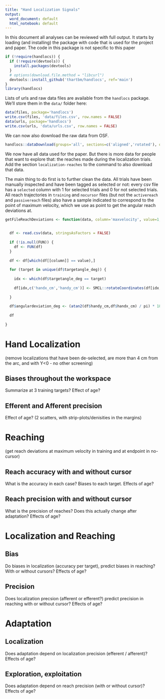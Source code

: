 ```yaml
---
title: "Hand Localization Signals"
output:
  word_document: default
  html_notebook: default
---
```


In this document all analyses can be reviewed with full output. It starts by loading (and installing) the package with code that is used for the project and paper. The code in this package is not specific to this paper

```r
if (!require(handlocs)) {
  if (!require(devtools)) {
    install.packages(devtools)
  }
  # options(download.file.method = "libcurl")
  devtools::install_github('thartbm/handlocs', ref='main')
}
library(handlocs)
```

Lists of urls and raw data files are available from the `handlocs` package. We'll store them in the `data/` folder here:

```r
data(files, package='handlocs')
write.csv(files, 'data/files.csv', row.names = FALSE)
data(urls, package='handlocs')
write.csv(urls, 'data/urls.csv', row.names = FALSE)
```

We can now also download the raw data from OSF.

```r
handlocs::dataDownload(groups='all', sections=c('aligned','rotated'), overwrite=FALSE)
```

We now have all data used for the paper. But there is more data for people that want to explore that: the reaches made during the localization trials. Add the section `localization-reaches` to the command to also download that data.

The main thing to do first is to further clean the data. All trials have been manually inspected and have been tagged as selected or not: every csv file has a `selected` column with 1 for selected trials and 0 for not selected trials. All reach trajectories in `training` and `nocursor` files (but not the `activereach` and `passivereach` files) also have a sample indicated to correspond to the point of maximum velocity, which we use as point to get the angular reach deviations at.

```r
getFileReachDeviations <- function(data, column='maxvelocity', value=1, FUN=NULL) {
  
  
  df <- read.csv(data, stringsAsFactors = FALSE)
  
  if (!is.null(FUN)) {
    df <- FUN(df)
  }
  
  df <- df[which(df[[column]] == value),]
  
  for (target in unique(df$targetangle_deg)) {
    
    idx <- which(df$targetangle_deg == target)
    
    df[idx,c('handx_cm','handy_cm')] <- SMCL::rotateCoordinates(df[idx,c('handx_cm','handy_cm')], -target)
    
  }
  
  df$angulardeviation_deg <- (atan2(df$handy_cm,df$handx_cm) / pi) * 180
  
  df
  
}
```

# Hand Localization

(remove localizations that have been de-selected, are more than 4 cm from the arc, and with Y<0 - no other screening)

## Biases throughout the workspace

Summarize at 3 training targets? Effect of age?

## Efferent and Afferent precision

Effect of age? (2 scatters, with strip-plots/denisities in the margins)

# Reaching

(get reach deviations at maximum velocity in training and at endpoint in no-cursor)

## Reach accuracy with and without cursor

What is the accuracy in each case? Biases to each target. Effects of age?

## Reach precision with and without cursor

What is the precision of reaches? Does this actually change after adaptation? Effects of age?

# Localization and Reaching

## Bias

Do biases in localization (accuracy per target), predict biases in reaching? With or without cursors? Effects of age?

## Precision

Does localization precsion (afferent or efferent?) predict precision in reaching with or without cursor? Effects of age?

# Adaptation

## Localization

Does adaptation depend on localization precision (efferent / afferent)? Effects of age?

## Exploration, exploitation

Does adaptation depend on reach precision (with or without cursor)? Effects of age?

